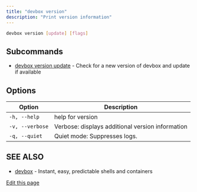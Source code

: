 ```yaml
---
title: "devbox version"
description: "Print version information"
---
```


```bash
devbox version [update] [flags]
```

## Subcommands[​](#subcommands "Direct link to Subcommands")

- [devbox version update](/docs/devbox/cli_reference/devbox_version_update/) - Check for a new
  version of devbox and update if available

## Options[​](#options "Direct link to Options")

| Option          | Description                                      |
| --------------- | ------------------------------------------------ |
| `-h, --help`    | help for version                                 |
| `-v, --verbose` | Verbose: displays additional version information |
| `-q, --quiet`   | Quiet mode: Suppresses logs.                     |

## SEE ALSO[​](#see-also "Direct link to SEE ALSO")

- [devbox](/docs/devbox/cli_reference/devbox/) - Instant, easy, predictable shells and containers

[Edit this page](https://github.com/jetify-com/devbox/tree/main/docs/app/docs/cli_reference/devbox_version.md)
